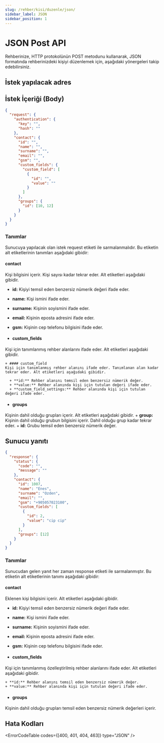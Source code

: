 ```yaml
---
slug: /rehber/kisi/duzenle/json/
sidebar_label: JSON
sidebar_position: 1
---
```



# JSON Post API
<AccessWarning />
Rehberinize, HTTP protokolünün POST metodunu kullanarak, JSON formatında rehberinizdeki kişiyi düzenlemek için, aşağıdaki yönergeleri takip edebilirsiniz.

## İstek yapılacak adres

<RequestURL type="POST" url="https://api.iletimerkezi.com/v1/edit-contact/json" />

## İstek İçeriği (Body)

```json
{
  "request": {
    "authentication": {
      "key": "",
      "hash": ""
    },
    "contact": {
      "id": "",
      "name": "",
      "surname": "",
      "email": "",
      "gsm": "",
      "custom_fields": {
        "custom_field": [
          {
            "id": "",
            "value": ""
          }        
        ]
      },
      "groups": {
        "id": [10, 12]
      }
    }
  }
}
```

### Tanımlar

Sunucuya yapılacak olan istek <Badge>request</Badge> etiketi ile sarmalanmalıdır. Bu etiketin alt etiketlerinin tanımları aşağıdaki gibidir:

<AccessDescription />

#### contact
Kişi bilgisini içerir. Kişi sayısı kadar tekrar eder. Alt etiketleri aşağıdaki gibidir.

  + **id:** Kişiyi temsil eden benzersiz nümerik değeri ifade eder.
  + **name:** Kişi ismini ifade eder.
  + **surname:** Kişinin soyismini ifade eder.
  + **email:** Kişinin eposta adresini ifade eder.
  + **gsm:** Kişinin cep telefonu bilgisini ifade eder.

  + #### custom_fields
  Kişi için tanımlanmış rehber alanlarını ifade eder. Alt etiketleri aşağıdaki gibidir.

    + #### custom_field
    Kişi için tanımlanmış rehber alanını ifade eder. Tanımlanan alan kadar tekrar eder. Alt etiketleri aşağıdaki gibidir.

      + **id:** Rehber alanını temsil eden benzersiz nümerik değer.
      + **value:** Rehber alanında kişi için tutulan değeri ifade eder.
      + **custom_field_settings:** Rehber alanında kişi için tutulan değeri ifade eder.

  + #### groups
  Kişinin dahil olduğu grupları içerir. Alt etiketleri aşağıdaki gibidir.
    + **group:** Kişinin dahil olduğu grubun bilgisini içerir. Dahil olduğu grup kadar tekrar eder.
    + **id:** Grubu temsil eden benzersiz nümerik değer.

## Sunucu yanıtı

```json
{
  "response": {
    "status": {
      "code": "",
      "message": ""
    },
    "contact": {
      "id": 1007,
      "name": "Enes",
      "surname": "Ozden",
      "email": "",
      "gsm": "+905057023100",
      "custom_fields": [
        {
          "id": 2,
          "value": "cip cip"
        }
      ],
      "groups": [12]      
    }
  }
}
```

### Tanımlar

Sunucudan gelen yanıt her zaman <Badge>response</Badge> etiketi ile sarmalanmıştır. Bu etiketin alt etiketlerinin tanımı aşağıdaki gibidir:

<ResponseStatus />

#### contact
Eklenen kişi bilgisini içerir. Alt etiketleri aşağıdaki gibidir.

  + **id:** Kişiyi temsil eden benzersiz nümerik değeri ifade eder.
  + **name:** Kişi ismini ifade eder.
  + **surname:** Kişinin soyismini ifade eder.
  + **email:** Kişinin eposta adresini ifade eder.
  + **gsm:** Kişinin cep telefonu bilgisini ifade eder.

  + #### custom_fields
  Kişi için tanımlanmış özelleştirilmiş rehber alanlarını ifade eder. Alt etiketleri aşağıdaki gibidir.
    
    + **id:** Rehber alanını temsil eden benzersiz nümerik değer.
    + **value:** Rehber alanında kişi için tutulan değeri ifade eder.

  + #### groups
  Kişinin dahil olduğu grupları temsil eden benzersiz nümerik değerleri içerir.

## Hata Kodları

<ErrorCodeTable codes={[400, 401, 404, 463]} type="JSON" />